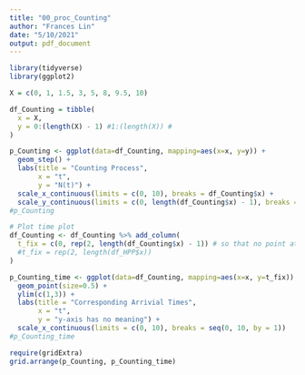 ```yaml
---
title: "00_proc_Counting"
author: "Frances Lin"
date: "5/10/2021"
output: pdf_document
---
```


```r
library(tidyverse)
library(ggplot2)
```

```r
X = c(0, 1, 1.5, 3, 5, 8, 9.5, 10)
```

```r
df_Counting = tibble(
  x = X, 
  y = 0:(length(X) - 1) #1:(length(X)) #
)

p_Counting <- ggplot(data=df_Counting, mapping=aes(x=x, y=y)) +
  geom_step() + 
  labs(title = "Counting Process", 
       x = "t", 
       y = "N(t)") +
  scale_x_continuous(limits = c(0, 10), breaks = df_Counting$x) + 
  scale_y_continuous(limits = c(0, length(df_Counting$x) - 1), breaks = seq(0, 10, by = 1))
#p_Counting
```

```r
# Plot time plot
df_Counting <- df_Counting %>% add_column(
  t_fix = c(0, rep(2, length(df_Counting$x) - 1)) # so that no point at t = 0
  #t_fix = rep(2, length(df_HPP$x))
) 

p_Counting_time <- ggplot(data=df_Counting, mapping=aes(x=x, y=t_fix)) +
  geom_point(size=0.5) + 
  ylim(c(1,3)) +
  labs(title = "Corresponding Arrivial Times", 
       x = "t", 
       y = "y-axis has no meaning") + 
  scale_x_continuous(limits = c(0, 10), breaks = seq(0, 10, by = 1))
#p_Counting_time
```

```r
require(gridExtra)
grid.arrange(p_Counting, p_Counting_time)
```



